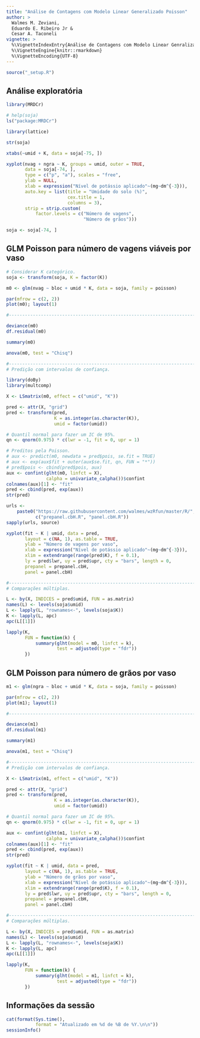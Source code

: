 ```yaml
---
title: "Análise de Contagens com Modelo Linear Generalizado Poisson"
author: >
  Walmes M. Zeviani,
  Eduardo E. Ribeiro Jr &
  Cesar A. Taconeli
vignette: >
  %\VignetteIndexEntry{Análise de Contagens com Modelo Linear Genralizado Poisson}
  %\VignetteEngine{knitr::rmarkdown}
  %\VignetteEncoding{UTF-8}
---
```


```r
source("_setup.R")
```

## Análise exploratória

```r
library(MRDCr)
```

```r
# help(soja)
ls("package:MRDCr")

library(lattice)

str(soja)

xtabs(~umid + K, data = soja[-75, ])

xyplot(nvag + ngra ~ K, groups = umid, outer = TRUE,
       data = soja[-74, ],
       type = c("p", "a"), scales = "free",
       ylab = NULL,
       xlab = expression("Nível de potássio aplicado"~(mg~dm^{-3})),
       auto.key = list(title = "Umidade do solo (%)",
                       cex.title = 1,
                       columns = 3),
       strip = strip.custom(
           factor.levels = c("Número de vagens",
                             "Número de grãos")))

soja <- soja[-74, ]
```

## GLM Poisson para número de vagens viáveis por vaso

```r
# Considerar K categórico.
soja <- transform(soja, K = factor(K))

m0 <- glm(nvag ~ bloc + umid * K, data = soja, family = poisson)

par(mfrow = c(2, 2))
plot(m0); layout(1)

#-----------------------------------------------------------------------

deviance(m0)
df.residual(m0)

summary(m0)

anova(m0, test = "Chisq")

#-----------------------------------------------------------------------
# Predição com intervalos de confiança.

library(doBy)
library(multcomp)

X <- LSmatrix(m0, effect = c("umid", "K"))

pred <- attr(X, "grid")
pred <- transform(pred,
                  K = as.integer(as.character(K)),
                  umid = factor(umid))

# Quantil normal para fazer um IC de 95%.
qn <- qnorm(0.975) * c(lwr = -1, fit = 0, upr = 1)

# Preditos pela Poisson.
# aux <- predict(m0, newdata = pred$pois, se.fit = TRUE)
# aux <- exp(aux$fit + outer(aux$se.fit, qn, FUN = "*"))
# pred$pois <- cbind(pred$pois, aux)
aux <- confint(glht(m0, linfct = X),
               calpha = univariate_calpha())$confint
colnames(aux)[1] <- "fit"
pred <- cbind(pred, exp(aux))
str(pred)

urls <-
    paste0("https://raw.githubusercontent.com/walmes/wzRfun/master/R/",
           c("prepanel.cbH.R", "panel.cbH.R"))
sapply(urls, source)

xyplot(fit ~ K | umid, data = pred,
       layout = c(NA, 1), as.table = TRUE,
       ylab = "Número de vagens por vaso",
       xlab = expression("Nível de potássio aplicado"~(mg~dm^{-3})),
       xlim = extendrange(range(pred$K), f = 0.1),
       ly = pred$lwr, uy = pred$upr, cty = "bars", length = 0,
       prepanel = prepanel.cbH,
       panel = panel.cbH)

#-----------------------------------------------------------------------
# Comparações múltiplas.

L <- by(X, INDICES = pred$umid, FUN = as.matrix)
names(L) <- levels(soja$umid)
L <- lapply(L, "rownames<-", levels(soja$K))
K <- lapply(L, apc)
apc(L[[1]])

lapply(K,
       FUN = function(k) {
           summary(glht(model = m0, linfct = k),
                   test = adjusted(type = "fdr"))
       })
```

## GLM Poisson para número de grãos por vaso

```r
m1 <- glm(ngra ~ bloc + umid * K, data = soja, family = poisson)

par(mfrow = c(2, 2))
plot(m1); layout(1)

#-----------------------------------------------------------------------

deviance(m1)
df.residual(m1)

summary(m1)

anova(m1, test = "Chisq")

#-----------------------------------------------------------------------
# Predição com intervalos de confiança.

X <- LSmatrix(m1, effect = c("umid", "K"))

pred <- attr(X, "grid")
pred <- transform(pred,
                  K = as.integer(as.character(K)),
                  umid = factor(umid))

# Quantil normal para fazer um IC de 95%.
qn <- qnorm(0.975) * c(lwr = -1, fit = 0, upr = 1)

aux <- confint(glht(m1, linfct = X),
               calpha = univariate_calpha())$confint
colnames(aux)[1] <- "fit"
pred <- cbind(pred, exp(aux))
str(pred)

xyplot(fit ~ K | umid, data = pred,
       layout = c(NA, 1), as.table = TRUE,
       ylab = "Número de grãos por vaso",
       xlab = expression("Nível de potássio aplicado"~(mg~dm^{-3})),
       xlim = extendrange(range(pred$K), f = 0.1),
       ly = pred$lwr, uy = pred$upr, cty = "bars", length = 0,
       prepanel = prepanel.cbH,
       panel = panel.cbH)

#-----------------------------------------------------------------------
# Comparações múltiplas.

L <- by(X, INDICES = pred$umid, FUN = as.matrix)
names(L) <- levels(soja$umid)
L <- lapply(L, "rownames<-", levels(soja$K))
K <- lapply(L, apc)
apc(L[[1]])

lapply(K,
       FUN = function(k) {
           summary(glht(model = m1, linfct = k),
                   test = adjusted(type = "fdr"))
       })
```

## Informações da sessão

```r
cat(format(Sys.time(),
           format = "Atualizado em %d de %B de %Y.\n\n"))
sessionInfo()
```

<!------------------------------------------- -->
